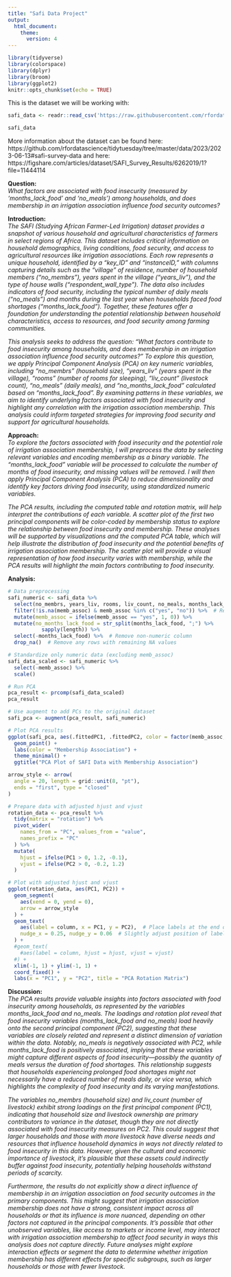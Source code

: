 ---
title: "Safi Data Project"
output:
  html_document:
    theme:
      version: 4
---

```{r setup, include=FALSE}
library(tidyverse)
library(colorspace)
library(dplyr)
library(broom)
library(ggplot2)
knitr::opts_chunk$set(echo = TRUE)
```

This is the dataset we will be working with:

```{r message = FALSE}
safi_data <- readr::read_csv('https://raw.githubusercontent.com/rfordatascience/tidytuesday/master/data/2023/2023-06-13/safi_data.csv')

safi_data
```

More information about the dataset can be found here:
https://github.com/rfordatascience/tidytuesday/tree/master/data/2023/2023-06-13#safi-survey-data and here: https://figshare.com/articles/dataset/SAFI_Survey_Results/6262019/1?file=11444114


**Question:**  
*What factors are associated with food insecurity (measured by 'months_lack_food' and 'no_meals') among households, and does membership in an irrigation association influence food security outcomes?*

**Introduction:**  
*The SAFI (Studying African Farmer-Led Irrigation) dataset provides a snapshot of various household and agricultural characteristics of farmers in select regions of Africa. This dataset includes critical information on household demographics, living conditions, food security, and access to agricultural resources like irrigation associations. Each row represents a unique household, identified by a "key_ID" and "instanceID," with columns capturing details such as the "village" of residence, number of household members ("no_membrs"), years spent in the village ("years_liv"), and the type of house walls ("respondent_wall_type"). The data also includes indicators of food security, including the typical number of daily meals ("no_meals") and months during the last year when households faced food shortages ("months_lack_food"). Together, these features offer a foundation for understanding the potential relationship between household characteristics, access to resources, and food security among farming communities. * 

*This analysis seeks to address the question: "What factors contribute to food insecurity among households, and does membership in an irrigation association influence food security outcomes?" To explore this question, we apply Principal Component Analysis (PCA) on key numeric variables, including "no_membrs" (household size), "years_liv" (years spent in the village), "rooms" (number of rooms for sleeping), "liv_count" (livestock count), "no_meals" (daily meals), and "no_months_lack_food" calculated based on "months_lack_food". By examining patterns in these variables, we aim to identify underlying factors associated with food insecurity and highlight any correlation with the irrigation association membership. This analysis could inform targeted strategies for improving food security and support for agricultural households.*

**Approach:**  
*To explore the factors associated with food insecurity and the potential role of irrigation association membership, I will preprocess the data by selecting relevant variables and encoding membership as a binary variable. The "months_lack_food" variable will be processed to calculate the number of months of food insecurity, and missing values will be removed. I will then apply Principal Component Analysis (PCA) to reduce dimensionality and identify key factors driving food insecurity, using standardized numeric variables.  *

*The PCA results, including the computed table and rotation matrix, will help interpret the contributions of each variable. A scatter plot of the first two principal components will be color-coded by membership status to explore the relationship between food insecurity and membership. These analyses will be supported by visualizations and the computed PCA table, which will help illustrate the distribution of food insecurity and the potential benefits of irrigation association membership. The scatter plot will provide a visual representation of how food insecurity varies with membership, while the PCA results will highlight the main factors contributing to food insecurity.*

**Analysis:**

```{r}
# Data preprocessing
safi_numeric <- safi_data %>%
  select(no_membrs, years_liv, rooms, liv_count, no_meals, months_lack_food, memb_assoc) %>%
  filter(!is.na(memb_assoc) & memb_assoc %in% c("yes", "no")) %>%  # Remove NULL or unexpected values in memb_assoc
  mutate(memb_assoc = ifelse(memb_assoc == "yes", 1, 0)) %>%
  mutate(no_months_lack_food = str_split(months_lack_food, ";") %>% 
           sapply(length)) %>%
  select(-months_lack_food) %>%  # Remove non-numeric column
  drop_na()  # Remove any rows with remaining NA values

# Standardize only numeric data (excluding memb_assoc)
safi_data_scaled <- safi_numeric %>%
  select(-memb_assoc) %>%
  scale()

# Run PCA
pca_result <- prcomp(safi_data_scaled)
pca_result
```
```{r}
# Use augment to add PCs to the original dataset
safi_pca <- augment(pca_result, safi_numeric)

# Plot PCA results
ggplot(safi_pca, aes(.fittedPC1, .fittedPC2, color = factor(memb_assoc, labels = c("Not a member", "Member")))) +
  geom_point() +
  labs(color = "Membership Association") +
  theme_minimal() +
  ggtitle("PCA Plot of SAFI Data with Membership Association")
```


```{r}
arrow_style <- arrow(
  angle = 20, length = grid::unit(8, "pt"),
  ends = "first", type = "closed"
)

# Prepare data with adjusted hjust and vjust
rotation_data <- pca_result %>%
  tidy(matrix = "rotation") %>%
  pivot_wider(
    names_from = "PC", values_from = "value",
    names_prefix = "PC"
  ) %>%
  mutate(
    hjust = ifelse(PC1 > 0, 1.2, -0.1),
    vjust = ifelse(PC2 > 0, -0.2, 1.2)
  )

# Plot with adjusted hjust and vjust
ggplot(rotation_data, aes(PC1, PC2)) +
  geom_segment(
    aes(xend = 0, yend = 0),
    arrow = arrow_style
  ) +
  geom_text(
    aes(label = column, x = PC1, y = PC2),  # Place labels at the end of the arrows
    nudge_x = 0.25, nudge_y = 0.06  # Slightly adjust position of labels if needed
  ) +
  #geom_text(
    #aes(label = column, hjust = hjust, vjust = vjust)
  #) +
  xlim(-1, 1) + ylim(-1, 1) + 
  coord_fixed() +
  labs(x = "PC1", y = "PC2", title = "PCA Rotation Matrix")
```

**Discussion:**  
*The PCA results provide valuable insights into factors associated with food insecurity among households, as represented by the variables months_lack_food and no_meals. The loadings and rotation plot reveal that food insecurity variables (months_lack_food and no_meals) load heavily onto the second principal component (PC2), suggesting that these variables are closely related and represent a distinct dimension of variation within the data. Notably, no_meals is negatively associated with PC2, while months_lack_food is positively associated, implying that these variables might capture different aspects of food insecurity—possibly the quantity of meals versus the duration of food shortages. This relationship suggests that households experiencing prolonged food shortages might not necessarily have a reduced number of meals daily, or vice versa, which highlights the complexity of food insecurity and its varying manifestations.*  

*The variables no_membrs (household size) and liv_count (number of livestock) exhibit strong loadings on the first principal component (PC1), indicating that household size and livestock ownership are primary contributors to variance in the dataset, though they are not directly associated with food insecurity measures on PC2. This could suggest that larger households and those with more livestock have diverse needs and resources that influence household dynamics in ways not directly related to food insecurity in this data. However, given the cultural and economic importance of livestock, it's plausible that these assets could indirectly buffer against food insecurity, potentially helping households withstand periods of scarcity.*  

*Furthermore, the results do not explicitly show a direct influence of membership in an irrigation association on food security outcomes in the primary components. This might suggest that irrigation association membership does not have a strong, consistent impact across all households or that its influence is more nuanced, depending on other factors not captured in the principal components. It’s possible that other unobserved variables, like access to markets or income level, may interact with irrigation association membership to affect food security in ways this analysis does not capture directly. Future analyses might explore interaction effects or segment the data to determine whether irrigation membership has different effects for specific subgroups, such as larger households or those with fewer livestock.*


